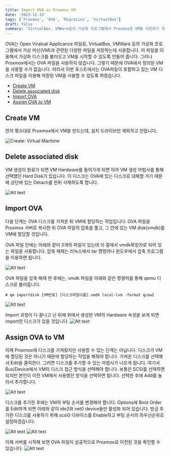 ---
title: Import OVA as Proxmox VM
date: '2023-12-13'
tags: ['Proxmox', 'OVA', 'Migration', 'VirtualBox']
draft: false
summary: "VirtualBox, VMWare등의 가상화 프로그램에서 Proxmox로 VM을 이전하기 위한 방법 중 하나입니다."
---

OVA는 Open Viratual Applicance 파일로, VirtualBox, VMWare 등의 가상화 프로그램에서 가상 머신(VM)과 관련된 다양한 파일을 저장하는데 사용합니다. 이 파일을 이용해서 가상화 디스크를 불러오고 VM을 시작할 수 있도록 만들어 줍니다. 그러나 Proxmox에서는 OVA 파일을 사용하지 않습니다. 그렇기 때문에 OVA에서 정의된 VM을 사용할 수가 없습니다. 따라서 이번 포스트에서는 OVA파일이 포함하고 있는 VM 디스크 파일을 이용해 저장된 VM을 사용할 수 있도록 하였습니다.

- [Create VM](#create-vm)
- [Delete associated disk](#delete-associated-disk)
- [Import OVA](#import-ova)
- [Assign OVA to VM](#assign-ova-to-vm)

## Create VM
먼저 평소대로 Proxmox에서 VM을 만드는데, 설치 드라이브만 제외하고 만듭니다.

![Create: Virtual Machine](./media/image.png)

## Delete associated disk
VM 생성이 완료가 되면 VM Hardware를 들어가게 되면 아까 VM 생성 마법사를 통해 선택했던 Hard Disk가 있습니다. 이 디스크는 OVA에 있는 디스크로 대체할 거기 때문에 상단에 있는 Detach를 한뒤 삭제하도록 합니다.

![Alt text](./media/image-2.png)

## Import OVA
다음 단계는 OVA 디스크를 가져온 뒤 VM에 할당하는 작업입니다. OVA 파일을 Proxmox 서버로 복사한 뒤 OVA 파일의 압축을 풀고, 그 안에 있는 VM disk(vmdk)를 VM에 할당할 것입니다.

OVA 파일 안에는 아래와 같이 3개의 파일이 있는데 이 중에서 vmdk확장자로 되어 있는 파일을 사용합니다. 압축 해제는 리눅스에서 tar 명령어나 윈도우에서 압축 프로그램을 이용하면 됩니다.

![Alt text](./media/image-3.png)

OVA 파일을 압축 해제 한 후에는, vmdk 파일을 아래와 같은 명령어를 통해 qemu 디스크로 불러옵니다.

    # qm importdisk [VM번호] [디스크파일이름].vmdk local-lvm -format qcow2
![Alt text](./media/image-4.png)

Import 과정이 다 끝나고 난 뒤에 위에서 생성한 VM의 Hardware 속성을 보게 되면 import한 디스크가 있을 것입니다.
![Alt text](./media/image-5.png)

## Assign OVA to VM
이제 Proxmox에 디스크를 가져왔지만 사용할 수 있는 단계는 아닙니다. 디스크가 VM에 할당된 것은 아니기 때문에 할당하는 작업을 해줘야 합니다. 가져온 디스크를 선택해서 Edit을 클릭한다. 그러면 디스크를 추가할 수 있는 마법사가 나오게 됩니다. 여기서 Bus/Device에서 VM의 디스크 접근 방식을 선택해야 합니다. 보통은 SCSI를 선택하면 되지만 본인이 이전 VM에서 사용했던 방식을 선택하면 됩니다. 선택한 후에 Add를 눌러서 추가합니다.

![Alt text](./media/image-6.png)

디스크를 추가한 후에는 VM의 부팅 순서를 변경해야 합니다. Options에 Boot Order를 Edit하게 되면 아래와 같이 ide2와 net0 device들만 활성화 되어 있습니다. 방금 추가한 디스크를 사용하기 위해 scsi0 디바이스를 Enable하고 부팅 순서의 최우선순위로 설정하겠습니다.

![Alt text](./media/image-7.png)
![Alt text](./media/image-8.png)

이제 서버를 시작해 보면 OVA 파일이 성공적으로 Proxmox로 이전된 것을 확인할 수 있습니다.
![Alt text](./media/image-9.png)